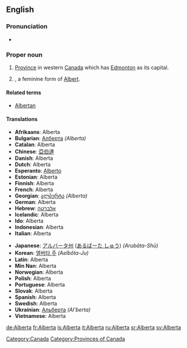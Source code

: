 ==English==

===Pronunciation===
* {{audio|en-ca-Alberta.ogg|Audio (CA)}}

===Proper noun===
{{en-proper noun}}

# [[province|Province]] in western [[Canada]] which has [[Edmonton]] as its capital.
# {{given name|female}}, a feminine form of [[Albert]].

====Related terms====
* [[Albertan]]

====Translations====
{{trans-top|province}}<!--languages from A to I go here-->
* '''Afrikaans''': Alberta
* '''Bulgarian''': [[Алберта]] ''(Alberta)''
* '''Catalan''': Alberta
* '''Chinese''': [[亞伯達]]
* '''Danish''': Alberta
* '''Dutch''': Alberta
* '''Esperanto''': [[Alberto]]
* '''Estonian''': Alberta
* '''Finnish''': Alberta
* '''French''': Alberta {{f}}
* '''Georgian''': [[ალბერტა]] ''(Alberta)''
* '''German''': Alberta
* '''Hebrew''': [[אלברטה]]
* '''Icelandic''': Alberta
* '''Ido''': Alberta
* '''Indonesian''': Alberta
* '''Italian''': Alberta
{{trans-mid}}<!--languages from J to Z go here-->
* '''Japanese''': [[アルバータ州]] ([[あるばーた しゅう]]) ''(Arubāta-Shū)''
* '''Korean''': [[앨버타 주]] ''(Aelbŏta-Ju)''
* '''Latin''': Alberta
* '''Min Nan''': Alberta
* '''Norwegian''': Alberta
* '''Polish''': Alberta
* '''Portuguese''': Alberta
* '''Slovak''': Alberta
* '''Spanish''': Alberta
* '''Swedish''': Alberta
* '''Ukrainian''': [[Альберта]] ''(Al'berta)''
* '''Vietnamese''': Alberta
{{trans-bottom}}

[[Category:Canada]]
[[Category:Provinces of Canada]]

[[de:Alberta]]
[[fr:Alberta]]
[[is:Alberta]]
[[it:Alberta]]
[[ru:Alberta]]
[[sr:Alberta]]
[[sv:Alberta]]